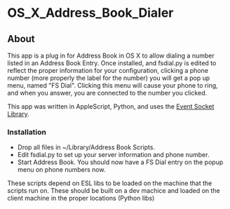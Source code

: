 
# OS_X\_Address_Book_Dialer 

 

## About

This app is a plug in for Address Book in OS X to allow dialing a number listed in an Address Book Entry. Once installed, and fsdial.py is edited to reflect the proper information for your configuration, clicking a phone number (more properly the label for the number) you will get a pop up menu, named "FS Dial". Clicking this menu will cause your phone to ring, and when you answer, you are connected to the number you clicked.

This app was written in AppleScript, Python, and uses the [Event Socket Library](../Client-and-Developer-Interfaces/Event-Socket-Library/index.mdx#-new-).

### Installation

* Drop all files in \~/Library/Address Book Scripts.
* Edit fsdial.py to set up your server information and phone number.
* Start Address Book. You should now have a FS Dial entry on the popup menu on phone numbers now.

These scripts depend on ESL libs to be loaded on the machine that the scripts run on. These should be built on a dev machice and loaded on the client machine in the proper locations (Python libs)


